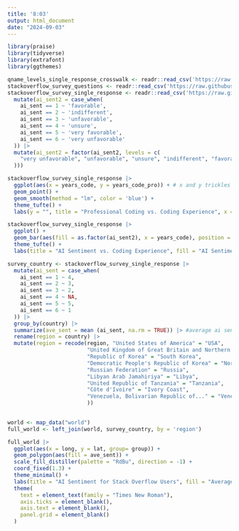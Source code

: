 ```yaml
---
title: '8:03'
output: html_document
date: "2024-09-03"
---
```


```r
library(praise)
library(tidyverse)
library(extrafont)
library(ggthemes)
```


```r
qname_levels_single_response_crosswalk <- readr::read_csv('https://raw.githubusercontent.com/rfordatascience/tidytuesday/master/data/2024/2024-09-03/qname_levels_single_response_crosswalk.csv')
stackoverflow_survey_questions <- readr::read_csv('https://raw.githubusercontent.com/rfordatascience/tidytuesday/master/data/2024/2024-09-03/stackoverflow_survey_questions.csv')
stackoverflow_survey_single_response <- readr::read_csv('https://raw.githubusercontent.com/rfordatascience/tidytuesday/master/data/2024/2024-09-03/stackoverflow_survey_single_response.csv') |> 
  mutate(ai_sent2 = case_when(
    ai_sent == 1 ~ 'favorable',
    ai_sent == 2 ~ 'indifferent',
    ai_sent == 3 ~ 'unfavorable',
    ai_sent == 4 ~ 'unsure',
    ai_sent == 5 ~ 'very favorable',
    ai_sent == 6 ~ 'very unfavorable'
  )) |> 
  mutate(ai_sent2 = factor(ai_sent2, levels = c(
    "very unfavorable", "unfavorable", "unsure", "indifferent", "favorable", "very favorable"
  )))

```

```r
stackoverflow_survey_single_response |> 
  ggplot(aes(x = years_code, y = years_code_pro)) + # x and y trickles down into other functions
  geom_point() +
  geom_smooth(method = "lm", color = 'blue') +
  theme_tufte() +
  labs(y = "", title = "Professional Coding vs. Coding Experience", x = "Years of Coding")
```

```r
stackoverflow_survey_single_response |> 
  ggplot() +
  geom_bar(aes(fill = as.factor(ai_sent2), x = years_code), position = 'fill') + # aes puts columns in data set to put onto plot, if you want to use columns as a factor in plot (i.e. make color of each point = column1)
  theme_tufte() +
  labs(title = "AI Sentiment vs. Coding Experience", fill = "AI Sentiment", y = "", x = "Years of Coding")
```

```r
survey_country <- stackoverflow_survey_single_response |> 
  mutate(ai_sent = case_when(
    ai_sent == 1 ~ 4,
    ai_sent == 2 ~ 3, 
    ai_sent == 3 ~ 2,
    ai_sent == 4 ~ NA,
    ai_sent == 5 ~ 5,
    ai_sent == 6 ~ 1
  )) |> 
  group_by(country) |> 
  summarize(ave_sent = mean (ai_sent, na.rm = TRUE)) |> #average ai sentiment per country
  rename(region = country) |> 
  mutate(region = recode(region, "United States of America" = "USA", 
                         "United Kingdom of Great Britain and Northern Ireland" = "UK",
                         "Republic of Korea" = "South Korea",
                         "Democratic People's Republic of Korea" = "North Korea",
                         "Russian Federation" = "Russia",
                         "Libyan Arab Jamahiriya" = "Libya",
                         "United Republic of Tanzania" = "Tanzania",
                         "Côte d'Ivoire" = "Ivory Coast",
                         "Venezuela, Bolivarian Republic of..." = "Venezuela"
                         ))
              
```

```r
world <- map_data("world")
full_world <- left_join(world, survey_country, by = 'region')
```

```r
full_world |> 
  ggplot(aes(x = long, y = lat, group= group)) +
  geom_polygon(aes(fill = ave_sent)) +
  scale_fill_distiller(palette = "RdBu", direction = -1) + 
  coord_fixed(1.3) +
  theme_minimal() +
  labs(title = "AI Sentiment for Stack Overflow Users", fill = "Average Sentiment", y = "", x = "") +
  theme(
    text = element_text(family = "Times New Roman"),
    axis.ticks = element_blank(),
    axis.text = element_blank(),
    panel.grid = element_blank()
  )
```


